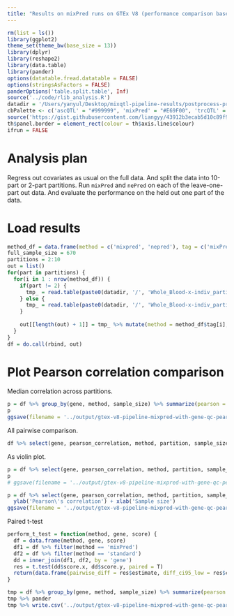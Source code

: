 ```yaml
---
title: "Results on mixPred runs on GTEx V8 (performance comparison based on held out test data) taking 1/n part of data for training"
---
```


```r
rm(list = ls())
library(ggplot2)
theme_set(theme_bw(base_size = 13))
library(dplyr)
library(reshape2)
library(data.table)
library(pander)
options(datatable.fread.datatable = FALSE)
options(stringsAsFactors = FALSE)
panderOptions('table.split.table', Inf)
source('../code/rlib_analysis.R')
datadir = '/Users/yanyul/Desktop/mixqtl-pipeline-results/postprocess-prediction'
cbPalette <- c('ascQTL' = "#999999", 'mixPred' = "#E69F00", 'trcQTL' = "#56B4E9", 'standard' = "#009E73", "#F0E442", "#0072B2", "#D55E00", "#CC79A7")
source('https://gist.githubusercontent.com/liangyy/43912b3ecab5d10c89f9d4b2669871c9/raw/3ca651cfa53ffccb8422f432561138a46e93710f/my_ggplot_theme.R')
th$panel.border = element_rect(colour = th$axis.line$colour)
ifrun = FALSE
```

# Analysis plan

Regress out covariates as usual on the full data. 
And split the data into 10-part or 2-part partitions.
Run `mixPred` and `nePred` on each of the leave-one-part out data.
And evaluate the performance on the held out one part of the data.

# Load results

```r
method_df = data.frame(method = c('mixpred', 'nepred'), tag = c('mixPred', 'standard'))
full_sample_size = 670
partitions = 2:10
out = list()
for(part in partitions) {
  for(i in 1 : nrow(method_df)) {
    if(part != 2) {
      tmp_ = read.table(paste0(datadir, '/', 'Whole_Blood-x-indiv_partition-gtex_v8_whole_blood_partition_', part, '-performance-', method_df$method[i], '.txt.gz'), header = T, )
    } else {
      tmp_ = read.table(paste0(datadir, '/', 'Whole_Blood-x-indiv_partition-gtex_v8_whole_blood_partition_', part, '_old-performance-', method_df$method[i], '.txt.gz'), header = T, )
    }
    
    out[[length(out) + 1]] = tmp_ %>% mutate(method = method_df$tag[i], split = part, sample_size = ceiling(full_sample_size / part))
  }
}
df = do.call(rbind, out)
```

<!-- # QC -->

<!-- ```{r} -->
<!-- passed_genes = df %>% filter(method == 'standard') %>% group_by(gene, sample_size, partition) %>% summarize(min_cor = min(pearson_correlation)) %>% filter(min_cor > -100) %>% pull(gene) -->
<!-- ``` -->

# Plot Pearson correlation comparison

Median correlation across partitions.

```r
p = df %>% group_by(gene, method, sample_size) %>% summarize(pearson = median(pearson_correlation)) %>% select(gene, pearson, method, sample_size) %>% dcast(gene + sample_size ~ method, value.var = 'pearson') %>% ggplot(aes(x = standard, y = mixPred)) + geom_point(alpha = .3) + geom_density2d(color = 'gray') + geom_abline(slope = 1, intercept = 0, color = 'gray') + facet_wrap(~sample_size, labeller = label_both, ncol=4) + th2 + coord_equal()
p 
ggsave(filename = '../output/gtex-v8-pipeline-mixpred-with-gene-qc-pearson_new.png', height = 6, width = 8)
```

All pairwise comparison.

```r
df %>% select(gene, pearson_correlation, method, partition, sample_size) %>% dcast(gene + partition + sample_size ~ method , value.var = 'pearson_correlation') %>% ggplot(aes(x = standard, y = mixPred)) + geom_point(alpha = .2) + geom_density2d(color = 'gray') + geom_abline(slope = 1, intercept = 0, color = 'gray') + facet_wrap(~sample_size, labeller = label_both, ncol=4) + th2 + coord_equal()
```

As violin plot.

```r
p = df %>% select(gene, pearson_correlation, method, partition, sample_size) %>% ggplot(aes(x = method, y = pearson_correlation, fill = method)) + geom_violin() + geom_boxplot(width = .2) + facet_wrap(~sample_size, labeller = label_both) + th2 + scale_fill_manual(values = cbPalette) + theme(legend.position = 'bottom')
p 
# ggsave(filename = '../output/gtex-v8-pipeline-mixpred-with-gene-qc-pearson-violin_new.png', height = 4, width = 7)
```

```r
p = df %>% select(gene, pearson_correlation, method, partition, sample_size) %>% ggplot(aes(x = factor(sample_size), y = pearson_correlation, fill = method)) + geom_violin(position = position_dodge(width=0.8), alpha = 0.5) + geom_boxplot(width = .2, position = position_dodge(width=0.8), alpha = 0.5) + th + scale_fill_manual(values = cbPalette) + theme(legend.position = 'bottom') +
  ylab('Pearson\'s correlation') + xlab('Sample size')
ggsave(filename = '../output/gtex-v8-pipeline-mixpred-with-gene-qc-pearson-violin_new.png', height = 3, width = 6)
```


Paired t-test

```r
perform_t_test = function(method, gene, score) {
  df = data.frame(method, gene, score)
  df1 = df %>% filter(method == 'mixPred') 
  df2 = df %>% filter(method == 'standard') 
  dd = inner_join(df1, df2, by = 'gene')
  res = t.test(dd$score.x, dd$score.y, paired = T)
  return(data.frame(pairwise_diff = res$estimate, diff_ci95_low = res$conf.int[1], diff_ci95_high = res$conf.int[2], pval = res$p.value, median_mixpred = median(dd$score.x), median_standard = median(dd$score.y)))
}
```

```r
tmp = df %>% group_by(gene, method, sample_size) %>% summarize(pearson = median(pearson_correlation)) %>% select(gene, pearson, method, sample_size) %>% ungroup() %>% group_by(sample_size) %>% do(perform_t_test(.$method, .$gene, .$pearson))
tmp %>% pander
tmp %>% write.csv('../output/gtex-v8-pipeline-mixpred-with-gene-qc-pearson-pairwise-ttest.csv', quote = F)
```

<!-- Sample size comparison -->

<!-- ```{r} -->
<!-- # two_cols = as.character(unique(df$sample_size)) -->
<!-- p = df %>% select(gene, pearson_correlation, method, partition, sample_size) %>% mutate(sample_size = paste('sample size =', sample_size)) %>% group_by(gene, sample_size, method) %>% summarize(pearson = median(pearson_correlation)) %>% dcast(gene + method ~ sample_size, value.var = 'pearson') %>% ggplot(aes(x = `sample size = 335`, y = `sample size = 603`)) + geom_point(alpha = .2) + geom_density2d(color = 'gray') + geom_abline(slope = 1, intercept = 0, color = 'gray') + facet_wrap(~method) + th -->
<!-- p -->
<!-- ggsave(filename = '../output/gtex-v8-pipeline-mixpred-with-gene-qc-pearson-2_new.png', height = 4, width = 7) -->
<!-- ``` -->
